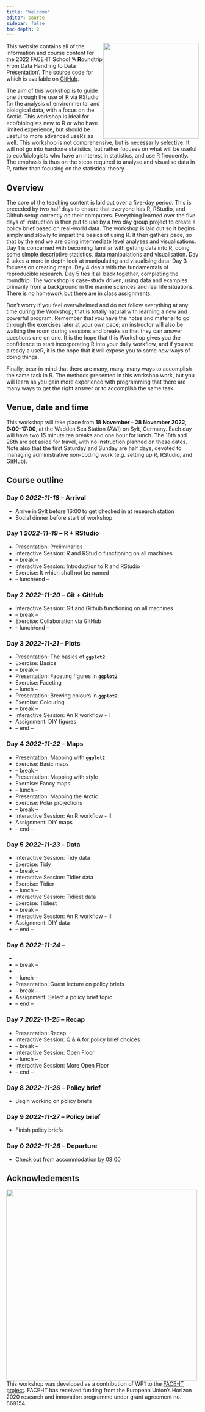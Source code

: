 ```yaml
---
title: "Welcome"
editor: source
sidebar: false
toc-depth: 2
---
```


![](images/FACE-IT_Logo_900.png){style="float: right;" fig-align="right" width="250"}

This website contains all of the information and course content for the 2022 FACE-IT School 'A **R**oundtrip From Data Handling to Data Presentation'. The source code for which is available on [GitHub](https://github.com/FACE-IT-project/R_workshop).

The aim of this workshop is to guide one through the use of R via RStudio for the analysis of environmental and biological data, with a focus on the Arctic. This workshop is ideal for eco/biologists new to R or who have limited experience, but should be useful to more advanced useRs as well. This workshop is not comprehensive, but is necessarily selective. It will not go into hardcore statistics, but rather focuses on what will be useful to eco/biologists who have an interest in statistics, and use R frequently. The emphasis is thus on the steps required to analyse and visualise data in R, rather than focusing on the statistical theory.

## Overview

The core of the teaching content is laid out over a five-day period. This is preceded by two half days to ensure that everyone has R, RStudio, and Github setup correctly on their computers. Everything learned over the five days of instruction is then put to use by a two day group project to create a policy brief based on real-world data. The workshop is laid out so it begins simply and slowly to impart the basics of using R. It then gathers pace, so that by the end we are doing intermediate level analyses and visualisations. Day 1 is concerned with becoming familiar with getting data into R, doing some simple descriptive statistics, data manipulations and visualisation. Day 2 takes a more in depth look at manipulating and visualising data. Day 3 focuses on creating maps. Day 4 deals with the fundamentals of reproducible research. Day 5 ties it all back together, completing the roundtrip. The workshop is case-study driven, using data and examples primarily from a background in the marine sciences and real life situations. There is no homework but there are in class assignments.

Don't worry if you feel overwhelmed and do not follow everything at any time during the Workshop; that is totally natural with learning a new and powerful program. Remember that you have the notes and material to go through the exercises later at your own pace; an instructor will also be walking the room during sessions and breaks so that they can answer questions one on one. It is the hope that this Workshop gives you the confidence to start incorporating R into your daily workflow, and if you are already a useR, it is the hope that it will expose you to some new ways of doing things.

Finally, bear in mind that there are many, many, many ways to accomplish the same task in R. The methods presented in this workshop work, but you will learn as you gain more experience with programming that there are many ways to get the right answer or to accomplish the same task.

## Venue, date and time

This workshop will take place from **18 November -- 28 November 2022**, **9:00--17:00**, at the Wadden Sea Station (AWI) on Sylt, Germany. Each day will have two 15 minute tea breaks and one hour for lunch. The 18th and 28th are set aside for travel, with no instruction planned on these dates. Note also that the first Saturday and Sunday are half days, devoted to managing administrative non-coding work (e.g. setting up R, RStudio, and GitHub).

## Course outline

### Day 0 *2022-11-18* -- Arrival

-   Arrive in Sylt before 16:00 to get checked in at research station
-   Social dinner before start of workshop

### Day 1 *2022-11-19* -- R + RStudio

-   Presentation: Preliminaries
-   Interactive Session: R and RStudio functioning on all machines
-   -- break --
-   Interactive Session: Introduction to R and RStudio
-   Exercise: It which shall not be named
-   -- lunch/end --

### Day 2 *2022-11-20* -- Git + GitHub

-   Interactive Session: Git and Github functioning on all machines
-   -- break --
-   Exercise: Collaboration via GitHub 
-   -- lunch/end --

### Day 3 *2022-11-21* -- Plots

-   Presentation: The basics of **`ggplot2`**
-   Exercise: Basics
-   -- break --
-   Presentation: Faceting figures in **`ggplot2`**
-   Exercise: Faceting
-   -- lunch --
-   Presentation: Brewing colours in **`ggplot2`**
-   Exercise: Colouring
-   -- break --
-   Interactive Session: An R workflow - I
-   Assignment: DIY figures
-   -- end --

### Day 4 *2022-11-22* -- Maps

-   Presentation: Mapping with **`ggplot2`**
-   Exercise: Basic maps
-   -- break --
-   Presentation: Mapping with style
-   Exercise: Fancy maps
-   -- lunch --
-   Presentation: Mapping the Arctic
-   Exercise: Polar projections
-   -- break --
-   Interactive Session: An R workflow - II
-   Assignment: DIY maps
-   -- end --

### Day 5 *2022-11-23* -- Data

-   Interactive Session: Tidy data
-   Exercise: Tidy
-   -- break --
-   Interactive Session: Tidier data
-   Exercise: Tidier
-   -- lunch --
-   Interactive Session: Tidiest data
-   Exercise: Tidiest
-   -- break --
-   Interactive Session: An R workflow - III
-   Assignment: DIY data
-   -- end --

### Day 6 *2022-11-24* -- 

-   
-   -- break --
-   
-   -- lunch --
-   Presentation: Guest lecture on policy briefs
-   -- break --
-   Assignment: Select a policy brief topic
-   -- end --

### Day 7 *2022-11-25* -- Recap

-   Presentation: Recap
-   Interactive Session: Q & A for policy brief choices
-   -- break --
-   Interactive Session: Open Floor
-   -- lunch --
-   Interactive Session: More Open Floor
-   -- end --

### Day 8 *2022-11-26* -- Policy brief

-   Begin working on policy briefs

### Day 9 *2022-11-27* -- Policy brief

-   Finish policy briefs

### Day 0 *2022-11-28* -- Departure

-   Check out from accommodation by 08:00

## Acknowledements {.unnumbered}

![](images/h2020.png){style="float: left;" fig-align="left" width="500"}

This workshop was developed as a contribution of WP1 to the [FACE-IT project](https://www.face-it-project.eu/). FACE-IT has received funding from the European Union's Horizon 2020 research and innovation programme under grant agreement no. 869154.
